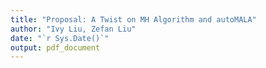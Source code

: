 ```yaml
---
title: "Proposal: A Twist on MH Algorithm and autoMALA"
author: "Ivy Liu, Zefan Liu"
date: "`r Sys.Date()`"
output: pdf_document
---
```


